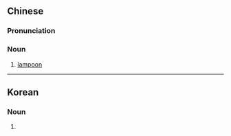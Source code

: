 {{also|讽刺文}}
==Chinese==
{{zh-forms|s=讽刺文}}

===Pronunciation===
{{zh-pron
|m=讽cìwén
|cat=n
}}

===Noun===
{{zh-noun}}

# [[lampoon]]

----

==Korean==
{{ko-hanjatab}}

===Noun===
{{ko-noun|hj|hangeul=풍자문}}

# {{hanja form of|풍자문|[[lampoon]]}}